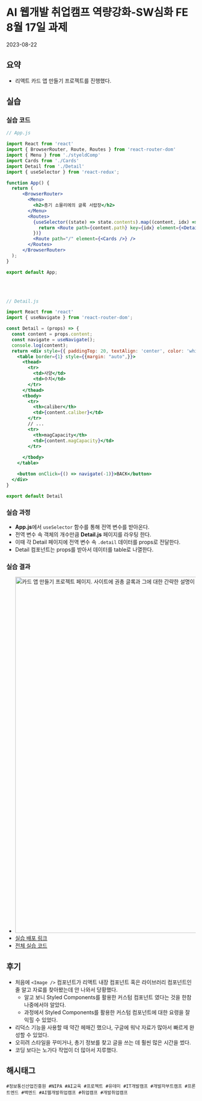 
# AI 웹개발 취업캠프 역량강화-SW심화 FE 8월 17일 과제
<time>2023-08-22</time>

## 요약
- 리액트 카드 앱 만들기 프로젝트를 진행했다.

## 실습
### 실습 코드
```jsx
// App.js

import React from 'react'
import { BrowserRouter, Route, Routes } from 'react-router-dom'
import { Menu } from './styeldComp'
import Cards from './Cards'
import Detail from './Detail'
import { useSelector } from 'react-redux';

function App() {
  return (
      <BrowserRouter> 
        <Menu>
          <h2>총기 소믈리에의 글록 서랍장</h2>
        </Menu>
        <Routes>
          {useSelector((state) => state.contents).map((content, idx) => {
            return <Route path={content.path} key={idx} element={<Detail content={content.detail} />} />
          })}
          <Route path="/" element={<Cards />} />
        </Routes>
      </BrowserRouter>
  );
}

export default App;
```
<br /><br />
```jsx
// Detail.js

import React from 'react'
import { useNavigate } from 'react-router-dom';

const Detail = (props) => {
  const content = props.content;
  const navigate = useNavigate();
  console.log(content);
  return <div style={{ paddingTop: 20, textAlign: 'center', color: 'white' }}>
    <table border={1} style={{margin: "auto",}}>
      <thead>
        <tr>
          <td>사양</td>
          <td>수치</td>
        </tr>
      </thead>
      <tbody>
        <tr>
          <th>caliber</th>
          <td>{content.caliber}</td>
        </tr>
        // ...
        <tr>
          <th>magCapacity</th>
          <td>{content.magCapacity}</td> 
        </tr>
        
      </tbody>
    </table>

    <button onClick={() => navigate(-1)}>BACK</button>
  </div>
}

export default Detail
```

### 실습 과정
- **App.js**에서 `useSelector` 함수를 통해 전역 변수를 받아온다.
- 전역 변수 속 객체의 개수만큼 **Detail.js** 페이지를 라우팅 한다.
- 이때 각 Detail 페이지에 전역 변수 속 `.detail` 데이터를 props로 전달한다.
- Detail 컴포넌트는 props를 받아서 데이터를 table로 나열한다.

### 실습 결과
- <Image src={img1}
    width="1490"
    height="945"
    alt="카드 앱 만들기 프로젝트 페이지. 사이트에 권총 글록과 그에 대한 간략한 설명이 담긴 카드가 나열되어 있다." />
- [실습 배포 링크](https://seoul-ict-web-base-Card-App.netlify.app)
- [전체 실습 코드](https://github.com/naruteride/Seoul-ICT-Web-Base-Card-App)

## 후기
- 처음에 `<Image />` 컴포넌트가 리액트 내장 컴포넌트 혹은 라이브러리 컴포넌트인 줄 알고 자료를 찾아봤는데 안 나와서 당황했다.
    - 알고 보니 Styled Components를 활용한 커스텀 컴포넌트 였다는 것을 한참 나중에서야 알았다.
    - 과정에서 Styled Components를 활용한 커스텀 컴포넌트에 대한 요령을 잘 익힐 수 있었다.
- 리덕스 기능을 사용할 때 약간 헤매긴 했으나, 구글에 워낙 자료가 많아서 빠르게 완성할 수 있었다.
- 오히려 스타일을 꾸미거나, 총기 정보를 찾고 글을 쓰는 데 훨씬 많은 시간을 썼다.
- 코딩 보다는 노가다 작업이 더 많아서 지루했다.

## 해시태그
    #정보통신산업진흥원 #NIPA #AI교육 #프로젝트 #유데미 #IT개발캠프 #개발자부트캠프 #프론트엔드 #백엔드 #AI웹개발취업캠프 #취업캠프 #개발취업캠프